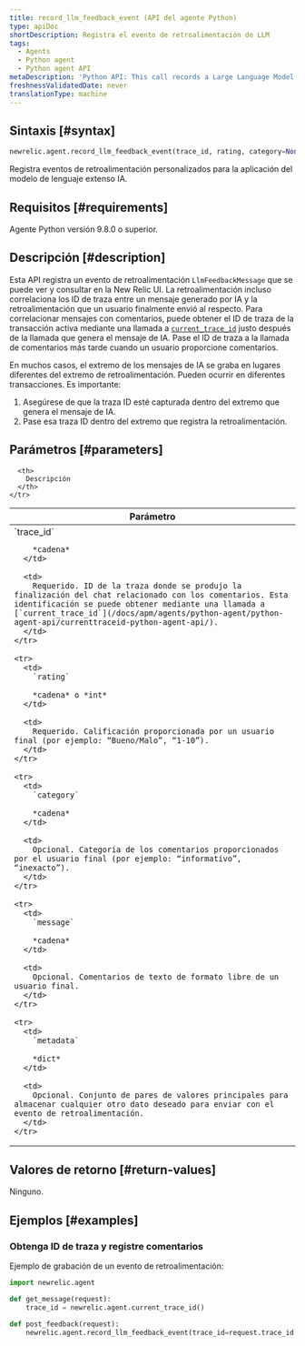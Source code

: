 ```yaml
---
title: record_llm_feedback_event (API del agente Python)
type: apiDoc
shortDescription: Registra el evento de retroalimentación de LLM
tags:
  - Agents
  - Python agent
  - Python agent API
metaDescription: 'Python API: This call records a Large Language Model (LLM) feedback event for querying in the AI Monitoring UI.'
freshnessValidatedDate: never
translationType: machine
---
```


## Sintaxis [#syntax]

```py
newrelic.agent.record_llm_feedback_event(trace_id, rating, category=None, message=None, metadata=None)
```

Registra eventos de retroalimentación personalizados para la aplicación del modelo de lenguaje extenso IA.

## Requisitos [#requirements]

Agente Python versión 9.8.0 o superior.

## Descripción [#description]

Esta API registra un evento de retroalimentación `LlmFeedbackMessage` que se puede ver y consultar en la New Relic UI. La retroalimentación incluso correlaciona los ID de traza entre un mensaje generado por IA y la retroalimentación que un usuario finalmente envió al respecto. Para correlacionar mensajes con comentarios, puede obtener el ID de traza de la transacción activa mediante una llamada a [`current_trace_id`](/docs/apm/agents/python-agent/python-agent-api/currenttraceid-python-agent-api/) justo después de la llamada que genera el mensaje de IA. Pase el ID de traza a la llamada de comentarios más tarde cuando un usuario proporcione comentarios.

En muchos casos, el extremo de los mensajes de IA se graba en lugares diferentes del extremo de retroalimentación. Pueden ocurrir en diferentes transacciones. Es importante:

1. Asegúrese de que la traza ID esté capturada dentro del extremo que genera el mensaje de IA.
2. Pase esa traza ID dentro del extremo que registra la retroalimentación.

## Parámetros [#parameters]

<table>
  <thead>
    <tr>
      <th width="25%">
        Parámetro
      </th>

      <th>
        Descripción
      </th>
    </tr>
  </thead>

  <tbody>
    <tr>
      <td>
        `trace_id`

        *cadena*
      </td>

      <td>
        Requerido. ID de la traza donde se produjo la finalización del chat relacionado con los comentarios. Esta identificación se puede obtener mediante una llamada a [`current_trace_id`](/docs/apm/agents/python-agent/python-agent-api/currenttraceid-python-agent-api/).
      </td>
    </tr>

    <tr>
      <td>
        `rating`

        *cadena* o *int*
      </td>

      <td>
        Requerido. Calificación proporcionada por un usuario final (por ejemplo: “Bueno/Malo”, “1-10”).
      </td>
    </tr>

    <tr>
      <td>
        `category`

        *cadena*
      </td>

      <td>
        Opcional. Categoría de los comentarios proporcionados por el usuario final (por ejemplo: “informativo”, “inexacto”).
      </td>
    </tr>

    <tr>
      <td>
        `message`

        *cadena*
      </td>

      <td>
        Opcional. Comentarios de texto de formato libre de un usuario final.
      </td>
    </tr>

    <tr>
      <td>
        `metadata`

        *dict*
      </td>

      <td>
        Opcional. Conjunto de pares de valores principales para almacenar cualquier otro dato deseado para enviar con el evento de retroalimentación.
      </td>
    </tr>
  </tbody>
</table>

## Valores de retorno [#return-values]

Ninguno.

## Ejemplos [#examples]

### Obtenga ID de traza y registre comentarios

Ejemplo de grabación de un evento de retroalimentación:

```py
import newrelic.agent

def get_message(request):
    trace_id = newrelic.agent.current_trace_id()

def post_feedback(request):
    newrelic.agent.record_llm_feedback_event(trace_id=request.trace_id, rating=request.rating, metadata= {"my_key": "my_val"})
```